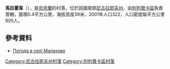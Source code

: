 {{coord|46|54|53|N|31|21|7|E|scale:100000|display=title}}

'''馬拉霍韋'''（{{lang-uk|Малахове}}），是[[烏克蘭|烏克蘭]]的村落，位於該國南部[[尼古拉耶夫州|尼古拉耶夫州]]，由[[別列贊卡區|別列贊卡區]]負責管轄，面積0.4平方公里，海拔高度39米，2001年人口322，人口密度每平方公里805人。

==參考資料==
* [http://weather.in.ua/ua/nikolaevskaja/14622 Погода в селі Малахове]

[[Category:尼古拉耶夫州村落|Category:尼古拉耶夫州村落]]
[[Category:別列贊卡區村落|Category:別列贊卡區村落]]


{{Mykolaiv-geo-stub}}